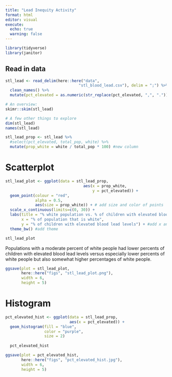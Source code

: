 ```yaml
---
title: "Lead Inequity Activity"
format: html
editor: visual
execute: 
  echo: true
  warning: false
---
```


```r
library(tidyverse)
library(janitor)
```

## Read in data

```r
stl_lead <- read_delim(here::here("data", 
                                "stl_blood_lead.csv"), delim = ";") %>%
  clean_names() %>%
  mutate(pct_elevated = as.numeric(str_replace(pct_elevated, ",", ".")))
```

```r
# An overview:
skimr::skim(stl_lead)

# A few other things to explore
dim(stl_lead)
names(stl_lead)
```

```r
stl_lead_prop <- stl_lead %>%
  #select(pct_elevated, total_pop, white) %>% 
  mutate(prop_white = white / total_pop * 100) #new column
```

# Scatterplot

```r
stl_lead_plot <- ggplot(data = stl_lead_prop, 
                                  aes(x = prop_white, 
                                      y = pct_elevated)) +
  geom_point(colour = "red", 
             alpha = 0.5,
             aes(size = prop_white)) + # add size and color of points
  scale_x_continuous(limits=c(0, 30)) +
  labs(title = "% white population vs. % of children with elevated blood lead levels, 2015", 
       x = "% of population that is white", 
       y = "% of children with elevated blood lead levels") + #add x and y labels and title
  theme_bw() #add theme

stl_lead_plot
```
Populations with a moderate percent of white people had lower percents of children with elevated blood lead levels versus especially lower percents of white people but also somewhat higher percentages of white people.

```r
ggsave(plot = stl_lead_plot,
       here::here("figs", "stl_lead_plot.png"),
       width = 6,
       height = 5)
```

# Histogram

```r
pct_elevated_hist <- ggplot(data = stl_lead_prop,
                            aes(x = pct_elevated)) +
  geom_histogram(fill = "blue", 
                 color = "purple",
                 size = 2)
  
  pct_elevated_hist
```

```r
ggsave(plot = pct_elevated_hist,
       here::here("figs", "pct_elevated_hist.jpg"),
       width = 6,
       height = 5)
```